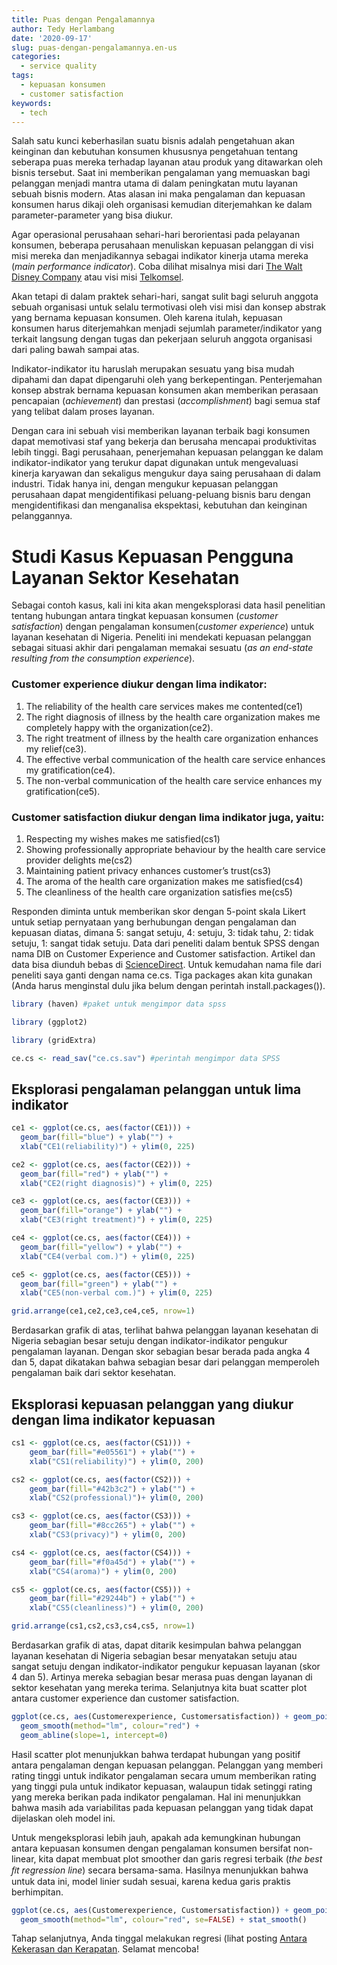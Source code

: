 ```yaml
---
title: Puas dengan Pengalamannya
author: Tedy Herlambang
date: '2020-09-17'
slug: puas-dengan-pengalamannya.en-us
categories:
  - service quality
tags:
  - kepuasan konsumen
  - customer satisfaction
keywords:
  - tech
---
```

Salah satu kunci keberhasilan suatu bisnis adalah pengetahuan akan keinginan dan kebutuhan konsumen khususnya pengetahuan tentang seberapa puas mereka terhadap layanan atau produk yang ditawarkan oleh bisnis tersebut. Saat ini memberikan pengalaman yang memuaskan bagi pelanggan menjadi mantra utama di dalam peningkatan mutu layanan sebuah bisnis modern. Atas alasan ini maka pengalaman dan kepuasan konsumen harus dikaji oleh organisasi kemudian diterjemahkan ke dalam parameter-parameter yang bisa diukur.

Agar operasional perusahaan sehari-hari berorientasi pada pelayanan konsumen, beberapa perusahaan menuliskan kepuasan pelanggan di visi misi mereka dan menjadikannya sebagai indikator kinerja utama mereka (*main performance indicator*). Coba dilihat misalnya misi dari [The Walt Disney Company](https://thewaltdisneycompany.com/about/) atau visi misi [Telkomsel](https://www.telkomsel.com/en/about-us/our-story).

Akan tetapi di dalam praktek sehari-hari, sangat sulit bagi seluruh anggota sebuah organisasi untuk selalu termotivasi oleh visi misi dan konsep abstrak yang bernama kepuasan konsumen. Oleh karena itulah, kepuasan konsumen harus diterjemahkan menjadi sejumlah parameter/indikator yang terkait langsung dengan tugas dan pekerjaan seluruh anggota organisasi dari paling bawah sampai atas. 

Indikator-indikator itu haruslah merupakan sesuatu yang bisa mudah dipahami dan dapat dipengaruhi oleh yang berkepentingan. Penterjemahan konsep abstrak bernama kepuasan konsumen akan memberikan perasaan pencapaian (*achievement*) dan prestasi (*accomplishment*) bagi semua staf yang telibat dalam proses layanan.

Dengan cara ini sebuah visi memberikan layanan terbaik bagi konsumen dapat memotivasi staf yang bekerja dan berusaha mencapai produktivitas lebih tinggi. Bagi perusahaan, penerjemahan kepuasan pelanggan ke dalam indikator-indikator yang terukur dapat digunakan untuk mengevaluasi kinerja karyawan dan sekaligus mengukur daya saing perusahaan di dalam industri. Tidak hanya ini, dengan mengukur kepuasan pelanggan perusahaan dapat mengidentifikasi peluang-peluang bisnis baru dengan mengidentifikasi dan menganalisa ekspektasi, kebutuhan dan keinginan pelanggannya.

# Studi Kasus Kepuasan Pengguna Layanan Sektor Kesehatan

Sebagai contoh kasus, kali ini kita akan mengeksplorasi data hasil penelitian tentang hubungan antara tingkat kepuasan konsumen (*customer satisfaction*) dengan pengalaman konsumen(*customer experience*) untuk layanan kesehatan di Nigeria. Peneliti ini mendekati kepuasan pelanggan sebagai situasi akhir dari pengalaman memakai sesuatu (*as an end-state resulting from the consumption experience*).

### Customer experience diukur dengan lima indikator:
1. The reliability of the health care services makes me contented(ce1) 
2. The right diagnosis of illness by the health care organization makes me completely happy with the organization(ce2).
3. The right treatment of illness by the health care organization enhances my relief(ce3).
4. The effective verbal communication of the health care service enhances my gratification(ce4).
5. The non-verbal communication of the health care service enhances my gratification(ce5).

### Customer satisfaction diukur dengan lima indikator juga, yaitu:

1. Respecting my wishes makes me satisfied(cs1)
2. Showing professionally appropriate behaviour by the health care service provider delights me(cs2)
3. Maintaining patient privacy enhances customer’s trust(cs3)
4. The aroma of the health care organization makes me satisfied(cs4)
5. The cleanliness of the health care organization satisfies me(cs5)

Responden diminta untuk memberikan skor dengan 5-point skala Likert untuk setiap pernyataan yang berhubungan dengan pengalaman dan kepuasan diatas, dimana 5: sangat setuju, 4: setuju, 3: tidak tahu, 2: tidak setuju, 1: sangat tidak setuju. Data dari peneliti dalam bentuk SPSS dengan nama DIB on Customer Experience and Customer satisfaction. Artikel dan data bisa diunduh bebas di [ScienceDirect](https://www.sciencedirect.com/science/article/pii/S2352340918307212). Untuk kemudahan nama file dari peneliti saya ganti dengan nama ce.cs. Tiga packages akan kita gunakan (Anda harus menginstal dulu jika belum dengan perintah install.packages()).

```r
library (haven) #paket untuk mengimpor data spss
```
```r
library (ggplot2)
```

```r
library (gridExtra)
```

```r
ce.cs <- read_sav("ce.cs.sav") #perintah mengimpor data SPSS
```
## Eksplorasi pengalaman pelanggan untuk lima indikator

```r
ce1 <- ggplot(ce.cs, aes(factor(CE1))) +
  geom_bar(fill="blue") + ylab("") +
  xlab("CE1(reliability)") + ylim(0, 225)
```

```r
ce2 <- ggplot(ce.cs, aes(factor(CE2))) +
  geom_bar(fill="red") + ylab("") +
  xlab("CE2(right diagnosis)") + ylim(0, 225)
```

```r
ce3 <- ggplot(ce.cs, aes(factor(CE3))) +
  geom_bar(fill="orange") + ylab("") +
  xlab("CE3(right treatment)") + ylim(0, 225)
```

```r
ce4 <- ggplot(ce.cs, aes(factor(CE4))) +
  geom_bar(fill="yellow") + ylab("") +
  xlab("CE4(verbal com.)") + ylim(0, 225)
```

```r
ce5 <- ggplot(ce.cs, aes(factor(CE5))) +
  geom_bar(fill="green") + ylab("") +
  xlab("CE5(non-verbal com.)") + ylim(0, 225)
```

```r
grid.arrange(ce1,ce2,ce3,ce4,ce5, nrow=1)
```

Berdasarkan grafik di atas, terlihat bahwa pelanggan layanan kesehatan di Nigeria sebagian besar setuju dengan indikator-indikator pengukur pengalaman layanan. Dengan skor sebagian besar berada pada angka 4 dan 5, dapat dikatakan bahwa sebagian besar dari pelanggan memperoleh pengalaman baik dari sektor kesehatan.

## Eksplorasi kepuasan pelanggan yang diukur dengan lima indikator kepuasan

```r
cs1 <- ggplot(ce.cs, aes(factor(CS1))) +
	geom_bar(fill="#e05561") + ylab("") +
    xlab("CS1(reliability)") + ylim(0, 200)
```

```r
cs2 <- ggplot(ce.cs, aes(factor(CS2))) +
    geom_bar(fill="#42b3c2") + ylab("") +
    xlab("CS2(professional)")+ ylim(0, 200)
```

```r
cs3 <- ggplot(ce.cs, aes(factor(CS3))) +
    geom_bar(fill="#8cc265") + ylab("") +
    xlab("CS3(privacy)") + ylim(0, 200)
```

```r
cs4 <- ggplot(ce.cs, aes(factor(CS4))) +
    geom_bar(fill="#f0a45d") + ylab("") +
    xlab("CS4(aroma)") + ylim(0, 200)
```

```r
cs5 <- ggplot(ce.cs, aes(factor(CS5))) +
    geom_bar(fill="#29244b") + ylab("") +
    xlab("CS5(cleanliness)") + ylim(0, 200)
```

```r
grid.arrange(cs1,cs2,cs3,cs4,cs5, nrow=1)
```

Berdasarkan grafik di atas, dapat ditarik kesimpulan bahwa pelanggan layanan kesehatan di Nigeria sebagian besar menyatakan setuju atau sangat setuju dengan indikator-indikator pengukur kepuasan layanan (skor 4 dan 5). Artinya mereka sebagian besar merasa puas dengan layanan di sektor kesehatan yang mereka terima. Selanjutnya kita buat scatter plot antara customer experience dan customer satisfaction.

```r
ggplot(ce.cs, aes(Customerexperience, Customersatisfaction)) + geom_point() +
  geom_smooth(method="lm", colour="red") +
  geom_abline(slope=1, intercept=0)
```

Hasil scatter plot menunjukkan bahwa terdapat hubungan yang positif antara pengalaman dengan kepuasan pelanggan. Pelanggan yang memberi rating tinggi untuk indikator pengalaman secara umum memberikan rating yang tinggi pula untuk indikator kepuasan, walaupun tidak setinggi rating yang mereka berikan pada indikator pengalaman. Hal ini menunjukkan bahwa masih ada variabilitas pada kepuasan pelanggan yang tidak dapat dijelaskan oleh model ini. 

Untuk mengeksplorasi lebih jauh, apakah ada kemungkinan hubungan antara kepuasan konsumen dengan pengalaman konsumen bersifat non-linear, kita dapat membuat plot smoother dan garis regresi terbaik (*the best ﬁt regression line*) secara bersama-sama. Hasilnya menunjukkan bahwa untuk data ini, model linier sudah sesuai, karena kedua garis praktis berhimpitan.

```r
ggplot(ce.cs, aes(Customerexperience, Customersatisfaction)) + geom_point() +
  geom_smooth(method="lm", colour="red", se=FALSE) + stat_smooth()
```
Tahap selanjutnya, Anda tinggal melakukan  regresi (lihat posting [Antara Kekerasan dan Kerapatan](https://bangtedy.rbind.io/2020/08/antara-kekerasan-dan-kerapatan/). Selamat mencoba!




